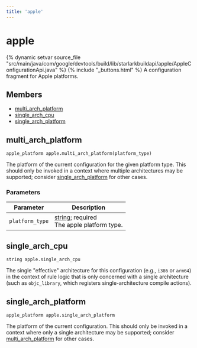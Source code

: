 ```yaml
---
title: 'apple'
---
```


# apple

{% dynamic setvar source_file "src/main/java/com/google/devtools/build/lib/starlarkbuildapi/apple/AppleConfigurationApi.java" %}
{% include "\_buttons.html" %}
A configuration fragment for Apple platforms.

## Members

- [multi_arch_platform](#multi_arch_platform)
- [single_arch_cpu](#single_arch_cpu)
- [single_arch_platform](#single_arch_platform)

## multi_arch_platform

``` rule-signature
apple_platform apple.multi_arch_platform(platform_type)
```

The platform of the current configuration for the given platform type. This should only be invoked in a context where multiple architectures may be supported; consider [single_arch_platform](#single_arch_platform) for other cases.

### Parameters

<table class="table table-bordered table-condensed table-params">
<thead>
<tr>
<th>Parameter</th>
<th>Description</th>
</tr>
</thead>
<tbody>
<tr>
<td id="multi_arch_platform.platform_type"><code>platform_type</code></td>
<td><a href="../core/string.html" class="anchor">string</a>;
required<br />
The apple platform type.</td>
</tr>
</tbody>
</table>

## single_arch_cpu

``` rule-signature
string apple.single_arch_cpu
```

The single "effective" architecture for this configuration (e.g., `i386` or `arm64`) in the context of rule logic that is only concerned with a single architecture (such as `objc_library`, which registers single-architecture compile actions).

## single_arch_platform

``` rule-signature
apple_platform apple.single_arch_platform
```

The platform of the current configuration. This should only be invoked in a context where only a single architecture may be supported; consider [multi_arch_platform](#multi_arch_platform) for other cases.
